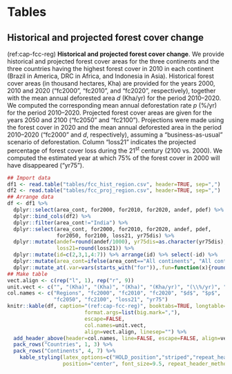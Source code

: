 # Tables

<!------------------------------------>
<!-- Historical forest cover change -->
<!------------------------------------>

## Historical and projected forest cover change

(ref:cap-fcc-reg) **Historical and projected forest cover change**. We provide historical and projected forest cover areas for the three continents and the three countries having the highest forest cover in 2010 in each continent (Brazil in America, DRC in Africa, and Indonesia in Asia). Historical forest cover areas (in thousand hectares, Kha) are provided for the years 2000, 2010 and 2020 ("fc2000", "fc2010", and "fc2020", respectively), together with the mean annual deforested area $d$ (Kha/yr) for the period 2010--2020. We computed the corresponding mean annual deforestation rate $p$ (%/yr) for the period 2010--2020. Projected forest cover areas are given for the years 2050 and 2100 ("fc2050" and "fc2100"). Projections were made using the forest cover in 2020 and the mean annual deforested area in the period 2010--2020 ("fc2000" and $d$, respectively), assuming a "business-as-usual" scenario of deforestation. Column "loss21" indicates the projected percentage of forest cover loss during the 21$^\text{st}$ century (2100 vs. 2000). We computed the estimated year at which 75% of the forest cover in 2000 will have disappeared ("yr75").\vspace{0.5cm} 

```r
## Import data
df1 <- read.table("tables/fcc_hist_region.csv", header=TRUE, sep=",")
df2 <- read.table("tables/fcc_proj_region.csv", header=TRUE, sep=",")
## Arrange data
df <- df1 %>%
  dplyr::select(area_cont, for2000, for2010, for2020, andef, pdef) %>%
  dplyr::bind_cols(df2) %>%
  dplyr::filter(area_cont!="India") %>%
  dplyr::select(area_cont, for2000, for2010, for2020, andef, pdef,
                for2050, for2100, loss21, yr75dis) %>%
  dplyr::mutate(andef=round(andef/1000), yr75dis=as.character(yr75dis),
                loss21=round(loss21)) %>%
  dplyr::mutate(id=c(2,3,1,4:7)) %>% arrange(id) %>% select(-id) %>%
  dplyr::mutate(area_cont=ifelse(area_cont=="All continents", "All cont.", area_cont)) %>%
  dplyr::mutate_at(.var=vars(starts_with("for")),.fun=function(x){round(x/1000)})
## Make table
vect.align <- c(rep("l", 1), rep("r", 9))
unit.vect <- c("", "(Kha)", "(Kha)", "(Kha)", "(Kha/yr)", "(\\%/yr)", "(Kha)", "(Kha)", "(\\%)", "")
col.names <- c("Regions", "fc2000", "fc2010", "fc2020", "$d$", "$p$",
               "fc2050", "fc2100", "loss21", "yr75")
knitr::kable(df, caption="(ref:cap-fcc-reg)", booktabs=TRUE, longtable=FALSE,
						 format.args=list(big.mark=","),
						 escape=FALSE,
						 col.names=unit.vect,
						 align=vect.align, linesep="") %>%
  add_header_above(header=col.names, line=FALSE, escape=FALSE, align=vect.align) %>%
  pack_rows("Countries", 1, 3) %>%
  pack_rows("Continents", 4, 7) %>%
	kable_styling(latex_options=c("HOLD_position","striped","repeat_header"), full_width=FALSE,
	              position="center", font_size=9.5, repeat_header_method="replace")
```

\newpage
